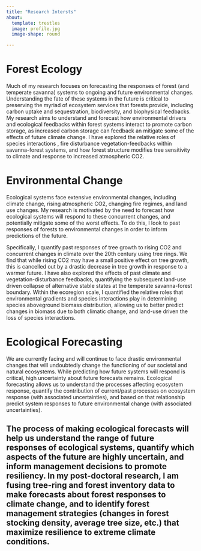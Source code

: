 ```yaml
---
title: "Research Intersts"
about:
  template: trestles
  image: profile.jpg
  image-shape: round

---
```



<h1> Forest Ecology </h1>
Much of my research focuses on forecasting the responses of forest (and temperate savanna) systems to ongoing and future environmental changes. Understanding the fate of these systems in the future is critical to preserving the myriad of ecosystem services that forests provide, including carbon uptake and sequestration, biodiversity, and biophysical feedbacks. My research aims to understand and forecast how environmental drivers and ecological feedbacks within forest systems interact to promote carbon storage, as increased carbon storage can feedback an mitigate some of the effects of future climate change. I have explored the relative roles of species interactions , fire disturbance vegetation-feedbacks within savanna-forest systems, and how forest structure modifies tree sensitivity to climate and response to increased atmospheric CO2.


<h1> Environmental Change </h1>

Ecological systems face extensive environmental changes, including climate change, rising atmospheric CO2, changing fire regimes, and land use changes. My research is motivated by the need to forecast how ecological systems will respond to these concurrent changes, and potentially mitigate some of the worst effects. To do this, I look to past responses of forests to environmental changes in order to inform predictions of the future.

Specifically, I quantify past responses of tree growth to rising CO2 and concurrent changes in climate over the 20th century using tree rings. We find that while rising CO2 may have a small positive effect on tree growth, this is cancelled out by a drastic decrease in tree growth in response to a warmer future. I have also explored the effects of past climate and vegetation-disturbance feedbacks, quantifying the subsequent land-use driven collapse of alternative stable states at the temperate savanna-forest boundary. Within the ecoregion scale, I quantified the relative roles that environmental gradients and species interactions play in determining species aboveground biomass distribution, allowing us to better predict changes in biomass due to both climatic change, and land-use driven the loss of species interactions.

<h1> Ecological Forecasting </h1>
We are currently facing and will continue to face drastic environmental changes that will undoubtedly change the functioning of our societal and natural ecosystems. While predicting how future systems will respond is critical, high uncertainty about future forecasts remains. Ecological forecasting allows us to understand the processes affecting ecosystem response, quantify the contribution of current/past processes on ecosystem response (with associated uncertainties), and based on that relationship predict system responses to future environmental change (with associated uncertainties).

The process of making ecological forecasts will help us understand the range of future responses of ecological systems, quantify which aspects of the future are highly uncertain, and inform management decisions to promote resiliency. In my post-doctoral research, I am fusing tree-ring and forest inventory data to make forecasts about forest responses to climate change, and to identify forest management strategies (changes in forest stocking density, average tree size, etc.) that maximize resilience to extreme climate conditions.
---

